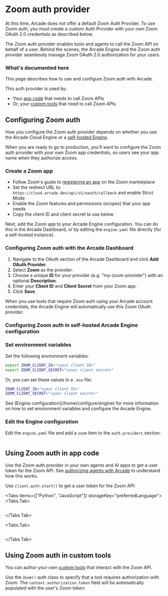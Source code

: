 
# Zoom auth provider

<Note>
  At this time, Arcade does not offer a default Zoom Auth Provider. To use Zoom
  auth, you must create a custom Auth Provider with your own Zoom OAuth 2.0
  credentials as described below.
</Note>

The Zoom auth provider enables tools and agents to call the Zoom API on behalf of a user. Behind the scenes, the Arcade Engine and the Zoom auth provider seamlessly manage Zoom OAuth 2.0 authorization for your users.

### What's documented here

This page describes how to use and configure Zoom auth with Arcade.

This auth provider is used by:

- Your [app code](#using-zoom-auth-in-app-code) that needs to call Zoom APIs
- Or, your [custom tools](#using-zoom-auth-in-custom-tools) that need to call Zoom APIs

## Configuring Zoom auth

How you configure the Zoom auth provider depends on whether you use the Arcade Cloud Engine or a [self-hosted Engine](/home/install/overview).

When you are ready to go to production, you'll want to configure the Zoom auth provider with your own Zoom app credentials, so users see your app name when they authorize access.

### Create a Zoom app

- Follow Zoom's guide to [registering an app](https://developers.zoom.us/docs/integrations/create/) on the Zoom marketplace
- Set the redirect URL to: `https://cloud.arcade.dev/api/v1/oauth/callback` and enable Strict Mode
- Enable the Zoom features and permissions (scopes) that your app needs
- Copy the client ID and client secret to use below

Next, add the Zoom app to your Arcade Engine configuration. You can do this in the Arcade Dashboard, or by editing the `engine.yaml` file directly (for a self-hosted instance).

### Configuring Zoom auth with the Arcade Dashboard

1. Navigate to the OAuth section of the Arcade Dashboard and click **Add OAuth Provider**.
2. Select **Zoom** as the provider.
3. Choose a unique **ID** for your provider (e.g. "my-zoom-provider") with an optional **Description**.
4. Enter your **Client ID** and **Client Secret** from your Zoom app.
5. Click **Save**.

When you use tools that require Zoom auth using your Arcade account credentials, the Arcade Engine will automatically use this Zoom OAuth provider.

### Configuring Zoom auth in self-hosted Arcade Engine configuration

<Steps>

### Set environment variables

Set the following environment variables:

```bash
export ZOOM_CLIENT_ID="<your client ID>"
export ZOOM_CLIENT_SECRET="<your client secret>"
```

Or, you can set these values in a `.env` file:

```bash
ZOOM_CLIENT_ID="<your client ID>"
ZOOM_CLIENT_SECRET="<your client secret>"
```

<Tip>
  See [Engine configuration](/home/configure/engine) for more information on how
  to set environment variables and configure the Arcade Engine.
</Tip>

### Edit the Engine configuration

Edit the `engine.yaml` file and add a `zoom` item to the `auth.providers` section:

```yaml file=<rootDir>/examples/code/integrations/zoom/config_provider.engine.yaml {3-9}

```

</Steps>

## Using Zoom auth in app code

Use the Zoom auth provider in your own agents and AI apps to get a user token for the Zoom API. See [authorizing agents with Arcade](/home/auth/how-arcade-helps) to understand how this works.

Use `client.auth.start()` to get a user token for the Zoom API:

<Tabs items={["Python", "JavaScript"]} storageKey="preferredLanguage">
<Tabs.Tab>

```python file=<rootDir>/examples/code/integrations/zoom/custom_auth.py {8-12}

```

</Tabs.Tab>

<Tabs.Tab>

```javascript file=<rootDir>/examples/code/integrations/zoom/custom_auth.js {8-10}

```

</Tabs.Tab>

</Tabs>

## Using Zoom auth in custom tools

You can author your own [custom tools](/home/build-tools/create-a-toolkit) that interact with the Zoom API.

Use the `Zoom()` auth class to specify that a tool requires authorization with Zoom. The `context.authorization.token` field will be automatically populated with the user's Zoom token:

```python file=<rootDir>/examples/code/integrations/zoom/custom_tool.py {5-6,9-13,23}

```
